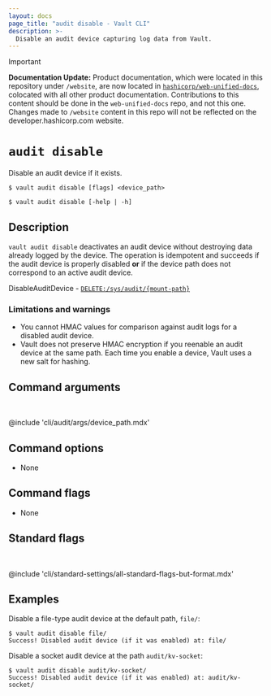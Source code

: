 ```yaml
---
layout: docs
page_title: "audit disable - Vault CLI"
description: >-
  Disable an audit device capturing log data from Vault.
---
```


> [!IMPORTANT]  
> **Documentation Update:** Product documentation, which were located in this repository under `/website`, are now located in [`hashicorp/web-unified-docs`](https://github.com/hashicorp/web-unified-docs), colocated with all other product documentation. Contributions to this content should be done in the `web-unified-docs` repo, and not this one. Changes made to `/website` content in this repo will not be reflected on the developer.hashicorp.com website.

# `audit disable`

Disable an audit device if it exists.

<CodeBlockConfig hideClipboard>

```shell-session
$ vault audit disable [flags] <device_path>

$ vault audit disable [-help | -h]
```

</CodeBlockConfig>

## Description

`vault audit disable` deactivates an audit device without destroying data
already logged by the device. The operation is idempotent and succeeds if the
audit device is properly disabled **or** if the device path does not
correspond to an active audit device.

<Tip title="Related API endpoints">

  DisableAuditDevice - [`DELETE:/sys/audit/{mount-path}`](/vault/api-docs/system/audit#disable-audit-device)

</Tip>

### Limitations and warnings 

- You cannot HMAC values for comparison against audit logs for a disabled audit
  device.
- Vault does not preserve HMAC encryption if you reenable an audit device at the
  same path. Each time you enable a device, Vault uses a new salt for hashing.

## Command arguments

<br />

@include 'cli/audit/args/device_path.mdx'

## Command options

- None

## Command flags

- None

## Standard flags

<br />

@include 'cli/standard-settings/all-standard-flags-but-format.mdx'

## Examples

Disable a file-type audit device at the default path, `file/`:

```shell-session
$ vault audit disable file/
Success! Disabled audit device (if it was enabled) at: file/
```

Disable a socket audit device at the path `audit/kv-socket`:

```shell-session
$ vault audit disable audit/kv-socket/
Success! Disabled audit device (if it was enabled) at: audit/kv-socket/
```